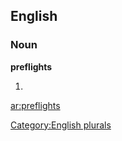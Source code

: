 
==English==

===Noun===
'''preflights'''

# {{plural of|[[preflight]]}}

[[Category:English plurals]]

[[ar:preflights]]